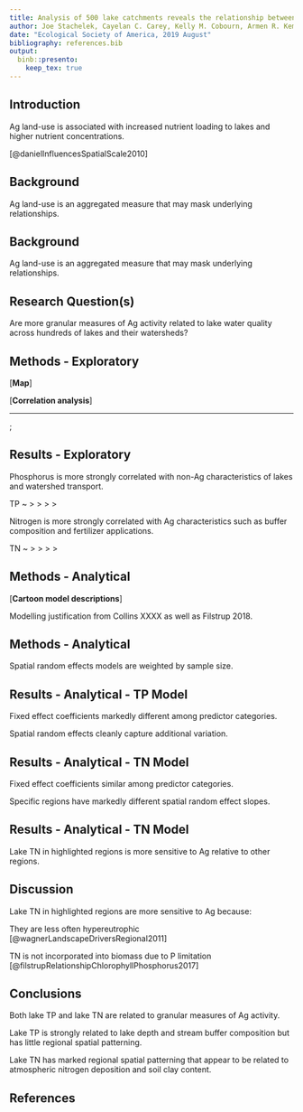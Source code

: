 ```yaml
---
title: Analysis of 500 lake catchments reveals the relationship between crop type, fertilizer and manure inputs and lake nutrient concentrations
author: Joe Stachelek, Cayelan C. Carey, Kelly M. Cobourn, Armen R. Kemanian, Tyler Wagner, Kathleen C. Weathers, Weizhe Weng and Patricia A. Soranno
date: "Ecological Society of America, 2019 August"
bibliography: references.bib
output: 
  binb::presento:
    keep_tex: true
---
```


## Introduction
\small

Ag land-use is associated with increased nutrient loading to lakes and higher nutrient concentrations.
 
  \begin{figure}
    \includegraphics[width=7cm]{images/daniel_2010.png}
  \end{figure}
 
 \tiny
 [@danielInfluencesSpatialScale2010]
 

## Background
\small

Ag land-use is an aggregated measure that may mask underlying relationships.

  \begin{figure}
    \includegraphics[width=11cm]{../../JournalSubmissions/lagos_ag/figures/cdl_vs_nlcd-1.png}
  \end{figure}

## Background
\small

Ag land-use is an aggregated measure that may mask underlying relationships.

  \begin{figure}
    \includegraphics[width=9cm]{../../JournalSubmissions/lagos_ag/figures/satellite-1.png}
  \end{figure}

## Research Question(s)
\small

Are more granular measures of Ag activity related to lake water quality across hundreds of lakes and their watersheds?
\vspace{-1em}
\begin{columns}
\begin{column}{0.4\textwidth}
\begin{itemize}[leftmargin=*]
\item \begin{tabular}{cc}
        \raisebox{-.5\height}{\includegraphics[width=0.1\paperwidth]{images/input_key}} & Nutrient inputs
       \end{tabular}
\item \begin{tabular}{cc}
        \raisebox{-.5\height}{\includegraphics[width=0.1\paperwidth]{images/transport_key}} & Nutrient transport
        \end{tabular}
\item \begin{tabular}{cc}
        \raisebox{-.5\height}{\includegraphics[width=0.1\paperwidth]{images/proxy_key}} & Nutrient proxies
        \end{tabular}
\item \begin{tabular}{cc}
        \raisebox{-.5\height}{\includegraphics[width=0.1\paperwidth]{images/buffer_key}} & Nutrient locations
        \end{tabular}
\end{itemize}
\end{column}
\begin{column}{0.6\textwidth}
\begin{itemize}[leftmargin=*]
\item \begin{tabular}{cc}
        \raisebox{-.5\height}{\includegraphics[width=0.1\paperwidth]{images/lake_key}} & Lake characteristics
        \end{tabular}
\end{itemize}
\end{column}
\end{columns}

## Methods - Exploratory

[**Map**]

[**Correlation analysis**]

____

\tikz[overlay,remember picture] \node[opacity=1, at=(current page.center)]{%
  \includegraphics[width=0.9\paperwidth]{../../JournalSubmissions/lagos_ag/figures/dotplot-1}};

## Results - Exploratory
\small

Phosphorus is more strongly correlated with non-Ag characteristics of lakes and watershed transport.

TP ~ \includegraphics[width=0.1\paperwidth]{images/lake_key} > \includegraphics[width=0.1\paperwidth]{images/transport_key} > \includegraphics[width=0.1\paperwidth]{images/proxy_key} > \includegraphics[width=0.1\paperwidth]{images/buffer_key} > \includegraphics[width=0.1\paperwidth]{images/input_key}

\vspace{0.5em}

Nitrogen is more strongly correlated with Ag characteristics such as buffer composition and fertilizer applications.

TN ~ \includegraphics[width=0.1\paperwidth]{images/proxy_key} > \includegraphics[width=0.1\paperwidth]{images/buffer_key} > \includegraphics[width=0.1\paperwidth]{images/input_key} > \includegraphics[width=0.1\paperwidth]{images/lake_key} > \includegraphics[width=0.1\paperwidth]{images/transport_key}

## Methods - Analytical

[**Cartoon model descriptions**]

Modelling justification from Collins XXXX as well as Filstrup 2018.

## Methods - Analytical
\small

Spatial random effects models are weighted by sample size.
\vspace{1em}

  \begin{figure}
    \includegraphics[width=11cm]{../../JournalSubmissions/lagos_ag/figures/02_hierarchical_demo-1.png}
  \end{figure}

## Results - Analytical - TP Model 
\small

Fixed effect coefficients markedly different among predictor categories.

Spatial random effects cleanly capture additional variation.

  \begin{figure}
    \includegraphics[height=4.0cm]{../../JournalSubmissions/lagos_ag/figures/tp_summary-1.png}\hspace{3em}\includegraphics[height=4.0cm]{../../JournalSubmissions/lagos_ag/figures/tp_re-1.png}
  \end{figure}
  
## Results - Analytical - TN Model 
\small

Fixed effect coefficients similar among predictor categories.

Specific regions have markedly different spatial random effect slopes.

  \begin{figure}
    \includegraphics[height=4.0cm]{../../JournalSubmissions/lagos_ag/figures/tn_summary-1.png}\hspace{3em}\includegraphics[height=4.0cm]{../../JournalSubmissions/lagos_ag/figures/tn_re-1.png}
  \end{figure}
  
## Results - Analytical - TN Model
\small

Lake TN in highlighted regions is more sensitive to Ag relative to other regions.
\vspace{1em}

\begin{columns}
\column{5.5cm}
  \includegraphics[width=5.5cm]{../../JournalSubmissions/lagos_ag/figures/tn_re_hu4-1.png}
\column{5.5cm}
  \includegraphics[width=5.5cm]{../../JournalSubmissions/lagos_ag/figures/tn_re_compare-1.png}
\end{columns}
  
## Discussion
\small

Lake TN in highlighted regions are more sensitive to Ag because:
\vspace{2em}

They are less often hypereutrophic \tiny[@wagnerLandscapeDriversRegional2011]\small
<!-- 18 percent vs 12 percent -->

\textbf{or}

TN is not incorporated into biomass due to P limitation \tiny[@filstrupRelationshipChlorophyllPhosphorus2017]\small


## Conclusions
\small

Both lake TP and lake TN are related to granular measures of Ag activity. 

Lake TP is strongly related to lake depth and stream buffer composition but has little regional spatial patterning.

Lake TN has marked regional spatial patterning that appear to be related to atmospheric nitrogen deposition and soil clay content.

## References

\scriptsize
